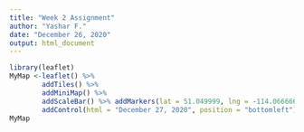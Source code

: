 ---
title: "Week 2 Assignment"
author: "Yashar F."
date: "December 26, 2020"
output: html_document
---


```{r echo=FALSE, message=FALSE, warning=FALSE, paged.print=FALSE}
library(leaflet)
MyMap <-leaflet() %>% 
        addTiles() %>% 
        addMiniMap() %>% 
        addScaleBar() %>% addMarkers(lat = 51.049999, lng = -114.066666, popup = "I am freezing in Calgary!") %>% 
        addControl(html = "December 27, 2020", position = "bottomleft")
MyMap
```


